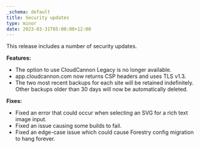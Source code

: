 ```yaml
---
_schema: default
title: Security updates
type: minor
date: 2023-03-31T05:00:00+12:00
---
```

This release includes a number of security updates.

**Features:**

* The option to use CloudCannon Legacy is no longer available.
* app.cloudcannon.com now returns CSP headers and uses TLS v1.3.
* The two most recent backups for each site will be retained indefinitely. Other backups older than 30 days will now be automatically deleted.

**Fixes:**

* Fixed an error that could occur when selecting an SVG for a rich text image input.
* Fixed an issue causing some builds to fail.
* Fixed an edge-case issue which could cause Forestry config migration to hang forever.